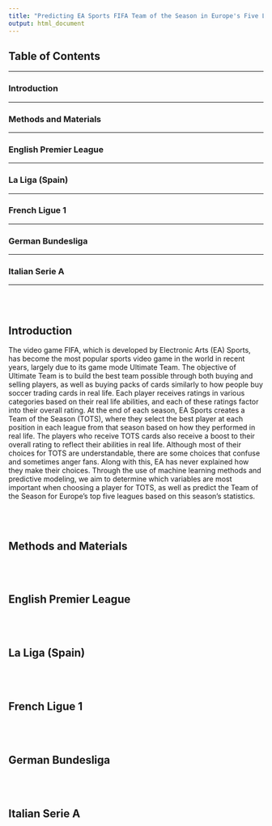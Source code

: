 ```yaml
---
title: "Predicting EA Sports FIFA Team of the Season in Europe's Five Leagues"
output: html_document
---
```


## Table of Contents

---------------------

### Introduction

----------------

### Methods and Materials

-------------------------

### English Premier League

--------------------------

### La Liga (Spain)

-------------------

### French Ligue 1

------------------

### German Bundesliga

---------------------

### Italian Serie A

-------------------





\
\







## Introduction

The video game FIFA, which is developed by Electronic Arts (EA) Sports, has become the most popular sports video game in the world in recent years, largely due to its game mode Ultimate Team. The objective of Ultimate Team is to build the best team possible through both buying and selling players, as well as buying packs of cards similarly to how people buy soccer trading cards in real life. Each player receives ratings in various categories based on their real life abilities, and each of these ratings factor into their overall rating. At the end of each season, EA Sports creates a Team of the Season (TOTS), where they select the best player at each position in each league from that season based on how they performed in real life. The players who receive TOTS cards also receive a boost to their overall rating to reflect their abilities in real life. Although most of their choices for TOTS are understandable, there are some choices that confuse and sometimes anger fans. Along with this, EA has never explained how they make their choices. Through the use of machine learning methods and predictive modeling, we aim to determine which variables are most important when choosing a player for TOTS, as well as predict the Team of the Season for Europe's top five leagues based on this season's statistics.






\
\





## Methods and Materials







\
\





## English Premier League





\
\




## La Liga (Spain)





\
\




## French Ligue 1






\
\




## German Bundesliga





\
\





## Italian Serie A











